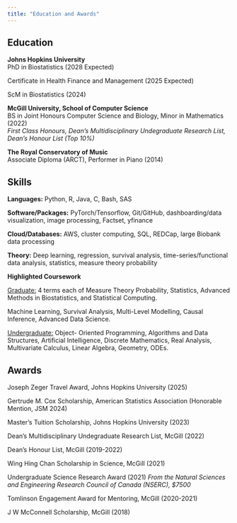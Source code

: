 ```yaml
---
title: "Education and Awards"
---
```


## Education

**Johns Hopkins University**\
PhD in Biostatistics (2028 Expected)

Certificate in Health Finance and Management (2025 Expected)

ScM in Biostatistics (2024)

**McGill University, School of Computer Science**\
BS in Joint Honours Computer Science and Biology, Minor in Mathematics (2022)\
*First Class Honours, Dean’s Multidisciplinary Undegraduate Research List, Dean's Honour List (Top 10%)*

**The Royal Conservatory of Music\
**Associate Diploma (ARCT), Performer in Piano (2014)

## Skills

**Languages:** Python, R, Java, C, Bash, SAS

**Software/Packages:** PyTorch/Tensorflow, Git/GitHub, dashboarding/data visualization, image processing, Factset, yfinance

**Cloud/Databases:** AWS, cluster computing, SQL, REDCap, large Biobank data processing

**Theory:** Deep learning, regression, survival analysis, time-series/functional data analysis, statistics, measure theory probability

**Highlighted Coursework**

[Graduate:]{.underline} 4 terms each of Measure Theory Probability, Statistics, Advanced Methods in Biostatistics, and Statistical Computing.

Machine Learning, Survival Analysis, Multi-Level Modelling, Causal Inference, Advanced Data Science.

[Undergraduate:]{.underline} Object- Oriented Programming, Algorithms and Data Structures, Artificial Intelligence, Discrete Mathematics, Real Analysis, Multivariate Calculus, Linear Algebra, Geometry, ODEs.

## Awards

Joseph Zeger Travel Award, Johns Hopkins University (2025)

Gertrude M. Cox Scholarship, American Statistics Association (Honorable Mention, JSM 2024)

Master’s Tuition Scholarship, Johns Hopkins University (2023)

Dean’s Multidisciplinary Undegraduate Research List, McGill (2022)

Dean’s Honour List, McGill (2019-2022)

Wing Hing Chan Scholarship in Science, McGill (2021)

Undergraduate Science Research Award (2021) *From the Natural Sciences and Engineering Research Council of Canada (NSERC), \$7500*

Tomlinson Engagement Award for Mentoring, McGill (2020-2021)

J W McConnell Scholarship, McGill (2018)
